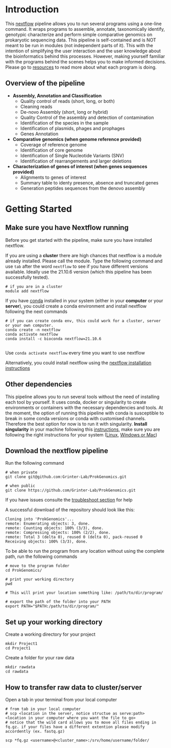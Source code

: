 # Introduction


This [nextflow](https://www.nextflow.io/) pipeline allows you to run several programs using a one-line command. It wraps programs to assemble, annotate, taxonomically identify, genotypic characterize and perform simple comparative genomics on prokaryotic sequencing data. This pipeline is self-contained and is NOT meant to be run in modules (not independent parts of it). This with the intention of simplifying the user interaction and the user knowledge about the bioinformatics behind this processes. However, making yourself familiar with the programs behind the scenes helps you to make informed decisions. Please go to [resources](resources.html) to read more about what each program is doing.  

## Overview of the pipeline

* **Assembly, Annotation and Classification**
  * Quality control of reads (short, long, or both)
  * Cleaning reads
  * De-novo Assembly (short, long or hybrid)
  *	Quality Control of the assembly and detection of contamination
  *	Identification of the species in the sample
  *	Identification of plasmids, phages and prophages 
  *	Genes Annotation
* **Comparative genomics (when genome reference provided)** 
    * Coverage of reference genome
    * Identification of core genome
    * Identification of Single Nucleotide Variants (SNV)
    * Identification of rearrangements and larger deletions
* **Characterization of genes of interest (when genes sequences provided)**
    * Alignments to genes of interest
    * Summary table to identy presence, absence and truncated genes
    * Generation peptides sequences from the denovo assembly




# Getting Started

## Make sure you have Nextflow running

Before you get started with the pipeline, make sure you have installed nextflow. 

If you are using a **cluster** there are high chances that nextflow is a module already installed. Please call the module. Type the following command and use `tab` after the word `nextflow` to see if you have different versions available. Ideally use the 21.10.6 version (which this pipeline has been successfully tested).

```
# if you are in a cluster
module add nextflow
```

If you have [conda](https://conda.io/projects/conda/en/latest/user-guide/getting-started.html) installed in your system (either in your **computer** or your **server**), you could create a conda environment and install nextflow following the next commands


```
# if you can create conda env, this could work for a cluster, server or your own computer. 
conda create -n nextflow
conda activate nextflow
conda install -c bioconda nextflow=21.10.6


```

Use `conda activate nextflow` every time you want to use nextflow


Alternatively, you could install nextflow using the [nextflow installation instructions](https://www.nextflow.io/docs/latest/getstarted.html)

## Other dependencies

This pipeline allows you to run several tools without the need of installing each tool by yourself. It uses conda, docker or singularity to create environments or containers with the necessary dependencies and tools. At the moment, the option of running this pipeline with conda is susceptible to break in some conda versions or conda with customised channels. Therefore the best option for now is to run it with singularity. **Install singularity** in your machine following this [instructions](https://docs.sylabs.io/guides/3.0/user-guide/installation.html#overview), make sure you are following the right instructions for your system ([Linux](https://docs.sylabs.io/guides/3.0/user-guide/installation.html#install-on-linux), [Windows or Mac](https://docs.sylabs.io/guides/3.0/user-guide/installation.html#install-on-windows-or-mac))


## Download the nextflow pipeline

Run the following command

```
# when private
git clone git@github.com:Grinter-Lab/ProkGenomics.git

# when public
git clone https://github.com/Grinter-Lab/ProkGenomics.git

```

If you have issues consulte the [troubleshoot section](troubleshooting.html) for help

A successful download of the repository should look like this:

```
Cloning into 'ProkGenomics'...
remote: Enumerating objects: 3, done.
remote: Counting objects: 100% (3/3), done.
remote: Compressing objects: 100% (2/2), done.
remote: Total 3 (delta 0), reused 0 (delta 0), pack-reused 0
Receiving objects: 100% (3/3), done.
```

To be able to run the program from any location without using the complete path, run the following commands

```
# move to the program folder
cd ProkGenomics/

# print your working directory
pwd 

# This will print your location something like: /path/to/dir/program/

# export the path of the folder into your PATH
export PATH="$PATH:/path/to/dir/program/"
```

## Set up your working directory

Create a working directory for your project

```
mkdir Project1
cd Project1

```
Create a folder for your raw data

```
mkdir rawdata
cd rawdata
```

##  How to transfer raw data to cluster/server

Open a tab in your terminal from your local computer

```
# from tab in your local computer
# scp <location in the server, notice structue as serve:path> <location in your computer where you want the file to go>
# notice that the wild card allows you to move all files ending in fq.gz. if your files have a different extention please modify accordently (ex. fastq.gz)

scp *fq.gz <username>@<cluster_name>:/srv/home/username/folder/

```

